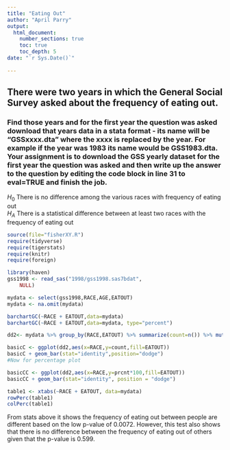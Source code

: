 ```yaml
---
title: "Eating Out"
author: "April Parry"
output: 
  html_document:
    number_sections: true
    toc: true
    toc_depth: 5
date: "`r Sys.Date()`"    
    
---
```


## There were two years in which the General Social Survey asked about the frequency of eating out.
### Find those years and for the first year the question was asked download that years data in a stata format - its name will be "GSSxxxx.dta" where the xxxx is replaced by the year.  For example if the year was 1983 its name would be GSS1983.dta. Your assignment is to download the GSS yearly dataset for the first year the question was asked and then  write up the answer to the question by editing the  code block in line 31 to eval=TRUE and finish the job. 

$H_0$ There is no difference among the various races with frequency of eating out  
$H_A$ There is a statistical difference between at least two races with the frequency of eating out  


```r
source(file="fisherXY.R")
require(tidyverse)
require(tigerstats)
require(knitr)
require(foreign)
```
```r
library(haven)
gss1998 <- read_sas("1998/gss1998.sas7bdat", 
    NULL)
```

```r
mydata <- select(gss1998,RACE,AGE,EATOUT)
mydata <- na.omit(mydata)
```


```r
barchartGC(~RACE + EATOUT,data=mydata)
barchartGC(~RACE + EATOUT,data=mydata, type="percent")

```
```r
dd2<- mydata %>% group_by(RACE,EATOUT) %>% summarize(count=n()) %>% mutate(prcnt=count/sum(count))

basicC <- ggplot(dd2,aes(x=RACE,y=count,fill=EATOUT))
basicC + geom_bar(stat="identity",position="dodge")
#Now for percentage plot

basicCC <- ggplot(dd2,aes(x=RACE,y=prcnt*100,fill=EATOUT)) 
basicCC + geom_bar(stat="identity", position = "dodge")
```
  

```r
table1 <- xtabs(~RACE + EATOUT, data=mydata)
rowPerc(table1)
colPerc(table1)
```

From stats above it shows  the frequency of eating out between  people are  different based on the low p-value of 0.0072. However, this test also shows that there is no difference between the frequency of eating out of others given that the p-value is 0.599. 
